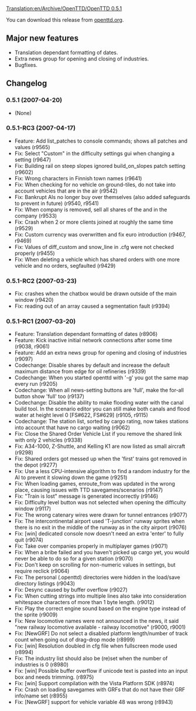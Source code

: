[[Translation:en/Archive/OpenTTD/OpenTTD 0.5.1]]

{{en/Development/OTTDVersions}}
{{en/Archive/OpenTTD/Release|prev=OpenTTD 0.5.0|next=OpenTTD 0.5.2|date=2007-04-20}}

You can download this release from [http://www.openttd.org/en/download-stable/0.5.1 openttd.org].

==Major new features==
* Translation dependant formatting of dates.
* Extra news group for opening and closing of industries.
* Bugfixes.

==Changelog==

===0.5.1 (2007-04-20)===
* (None)

===0.5.1-RC3 (2007-04-17)===
* Feature: Add list_patches to console commands; shows all patches and values (r9565)
* Fix: Select "Custom" in the difficulty settings gui when changing a setting {{en/Development/Design Drafts/Flyspray|733}} (r9647)
* Fix: Building rail on steep slopes ignored build_on_slopes patch setting (r9602)
* Fix: Wrong characters in Finnish town names (r9641)
* Fix: When checking for no vehicle on ground-tiles, do not take into account vehicles that are in the air (r9542)
* Fix: Bankrupt AIs no longer buy over themselves (also added safeguards to prevent in future) (r9540, r9541)
* Fix: When company is removed, sell all shares of the and in the company (r9533)
* Fix: Crash when 2 or more clients joined at roughly the same time (r9529)
* Fix: Custom currency was overwritten and fix euro introduction (r9467, r9469)
* Fix: Values of diff_custom and snow_line in .cfg were not checked properly (r9455)
* Fix: When deleting a vehicle which has shared orders with one more vehicle and no orders, segfaulted (r9429)

===0.5.1-RC2 (2007-03-23)===
* Fix: crashes when the chatbox would be drawn outside of the main window {{en/Development/Design Drafts/Flyspray|701}} (r9420)
* Fix: reading out of an array caused a segmentation fault {{en/Development/Design Drafts/Flyspray|694}} (r9394)

===0.5.1-RC1 (2007-03-20)===
* Feature: Translation dependant formatting of dates (r8906)
* Feature: Kick inactive initial network connections after some time {{en/Development/Design Drafts/Flyspray|115}} (r9038, r9061)
* Feature: Add an extra news group for opening and closing of industries (r9097)
* Codechange: Disable shares by default and increase the default maximum distance from edge for oil refineries (r9339)
* Codechange: When you started openttd with '-g' you got the same map every run (r9205)
* Codechange: When all news-setting buttons are 'full', make the for-all button show 'full' too (r9137)
* Codechange: Disable the ability to make flooding water with the canal build tool. In the scenario editor you can still make both canals and flood water at height level 0 [FS#622, FS#629] (r9105, r9115)
* Codechange: The station list, sorted by cargo rating, now takes stations into account that have no cargo waiting {{en/Development/Design Drafts/Flyspray|595}} (r9062)
* Fix: Close the Shared Order Vehicle List if you remove the shared link with only 2 vehicles (r9338)
* Fix: A34-1000, Z-Shuttle, and Kelling K1 are now listed as small aircraft (r9298)
* Fix: Shared orders got messed up when the 'first' trains got removed in the depot {{en/Development/Design Drafts/Flyspray|685}} (r9277)
* Fix: Use a less CPU-intensive algorithm to find a random industry for the AI to prevent it slowing down the game {{en/Development/Design Drafts/Flyspray|644}} (r9251)
* Fix: When loading games, enroute_from was updated in the wrong place, causing issues with TTD savegames/scenarios (r9147)
* Fix: "Train is lost" message is generated incorrectly {{en/Development/Design Drafts/Flyspray|676}} (r9146)
* Fix: Difficulty level button was not selected when opening the difficulty window (r9117)
* Fix: The wrong catenary wires were drawn for tunnel entrances {{en/Development/Design Drafts/Flyspray|612}} (r9077)
* Fix: The intercontinental airport used 'T-junction' runway sprites when there is no exit in the middle of the runway as in the city airport {{en/Development/Design Drafts/Flyspray|529}} (r9076)
* Fix: [win] dedicated console now doesn't need an extra 'enter' to fully quit {{en/Development/Design Drafts/Flyspray|459}} (r9074)
* Fix: Take over companies properly in multiplayer games {{en/Development/Design Drafts/Flyspray|459}} (r9071)
* Fix: When a bribe failed and you haven't picked up cargo yet, you would never be able to do so for a given station {{en/Development/Design Drafts/Flyspray|404}} (r9070)
* Fix: Don't keep on scrolling for non-numeric values in settings, but require reclick {{en/Development/Design Drafts/Flyspray|663}} (r9064)
* Fix: The personal (.openttd) directories were hidden in the load/save directory listings {{en/Development/Design Drafts/Flyspray|652}} (r9043)
* Fix: Desync caused by buffer overflow {{en/Development/Design Drafts/Flyspray|664}} (r9027)
* Fix: When cutting strings into multiple lines also take into consideration whitespace characters of more than 1 byte length. (r9012)
* Fix: Play the correct engine sound based on the engine type instead of the sprite (r9009)
* Fix: New locomotive names were not announced in the news, it said "new railway locomotive available - railway locomotive" {{en/Development/Design Drafts/Flyspray|581}} (r9000, r9001)
* Fix: [NewGRF] Do not select a disabled platform length/number of track count when going out of drag-drop mode {{en/Development/Design Drafts/Flyspray|450}} (r8999)
* Fix: [win] Resolution doubled in cfg file when fullscreen mode used {{en/Development/Design Drafts/Flyspray|642}} (r8994)
* Fix: The industry list should also be (re)set when the number of industries is 0 {{en/Development/Design Drafts/Flyspray|656}} (r8980)
* Fix: [win] Possible buffer overflow if unicode text is pasted into an input box and needs trimming. (r8975)
* Fix: [win] Support compilation with the Vista Platform SDK (r8974)
* Fix: Crash on loading savegames with GRFs that do not have their GRF info/name set (r8955)
* Fix: [NewGRF] support for vehicle variable 48 was wrong (r8943)